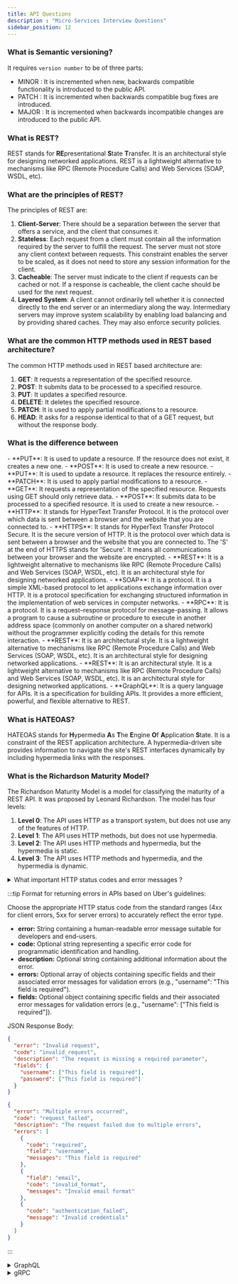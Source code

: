 ```yaml
---
title: API Questions
description : "Micro-Services Interview Questions"
sidebar_position: 12
---
```



### What is Semantic versioning?
It requires `version number` to be of three parts:
- MINOR : It is incremented when new, backwards compatible functionality is introduced to the public API. 
- PATCH : It is incremented when backwards compatible bug fixes are introduced.
- MAJOR : It is incremented when backwards incompatible changes are introduced to the public API.

### What is REST?
REST stands for **RE**presentational
**S**tate **T**ransfer. It is an architectural style for designing networked applications. REST is a lightweight alternative to mechanisms like RPC (Remote Procedure Calls) and Web Services (SOAP, WSDL, etc).

### What are the principles of REST?
The principles of REST are:
1. **Client-Server**: There should be a separation between the server that offers a service, and the client that consumes it.
2. **Stateless**: Each request from a client must contain all the information required by the server to fulfill the request. The server must not store any client context between requests. This constraint enables the server to be scaled, as it does not need to store any session information for the client.
3. **Cacheable**: The server must indicate to the client if requests can be cached or not. If a response is cacheable, the client cache should be used for the next request.
4. **Layered System**: A client cannot ordinarily tell whether it is connected directly to the end server or an intermediary along the way. Intermediary servers may improve system scalability by enabling load balancing and by providing shared caches. They may also enforce security policies.

### What are the common HTTP methods used in REST based architecture?
The common HTTP methods used in REST based architecture are:
1. **GET**: It requests a representation of the specified resource.
2. **POST**: It submits data to be processed to a specified resource.
3. **PUT**: It updates a specified resource.
4. **DELETE**: It deletes the specified resource.
5. **PATCH**: It is used to apply partial modifications to a resource.
6. **HEAD**: It asks for a response identical to that of a GET request, but without the response body.

### What is the difference between
<Tabs>
<TabItem value="PUT vs POST">
- **PUT**: It is used to update a resource. If the resource does not exist, it creates a new one.
- **POST**: It is used to create a new resource.
</TabItem>
<TabItem value="PUT vs PATCH">
- **PUT**: It is used to update a resource. It replaces the resource entirely.
- **PATCH**: It is used to apply partial modifications to a resource.
</TabItem>
<TabItem value="GET vs POST">
- **GET**: It requests a representation of the specified resource. Requests using GET should only retrieve data.
- **POST**: It submits data to be processed to a specified resource. It is used to create a new resource.
</TabItem>
</Tabs>

<Tabs>
<TabItem value="HTTP and HTTPS">
- **HTTP**: It stands for HyperText Transfer Protocol. It is the protocol over which data is sent between a browser and the website that you are connected to.
- **HTTPS**: It stands for HyperText Transfer Protocol Secure. It is the secure version of HTTP. It is the protocol over which data is sent between a browser and the website that you are connected to. The 'S' at the end of HTTPS stands for 'Secure'. It means all communications between your browser and the website are encrypted.
</TabItem>
<TabItem value="REST and SOAP">
- **REST**: It is a lightweight alternative to mechanisms like RPC (Remote Procedure Calls) and Web Services (SOAP, WSDL, etc). It is an architectural style for designing networked applications.
- **SOAP**: It is a protocol. It is a simple XML-based protocol to let applications exchange information over HTTP. It is a protocol specification for exchanging structured information in the implementation of web services in computer networks.
</TabItem>
<TabItem value="RPC and REST">
- **RPC**: It is a protocol. It is a request–response protocol for message-passing. It allows a program to cause a subroutine or procedure to execute in another address space (commonly on another computer on a shared network) without the programmer explicitly coding the details for this remote interaction.
- **REST**: It is an architectural style. It is a lightweight alternative to mechanisms like RPC (Remote Procedure Calls) and Web Services (SOAP, WSDL, etc). It is an architectural style for designing networked applications.
</TabItem>
<TabItem value="REST and GraphQL">
- **REST**: It is an architectural style. It is a lightweight alternative to mechanisms like RPC (Remote Procedure Calls) and Web Services (SOAP, WSDL, etc). It is an architectural style for designing networked applications.
- **GraphQL**: It is a query language for APIs. It is a specification for building APIs. It provides a more efficient, powerful, and flexible alternative to REST.
</TabItem>
</Tabs>


### What is HATEOAS?
HATEOAS stands for **H**ypermedia **A**s **T**he **E**ngine **O**f **A**pplication **S**tate.
It is a constraint of the REST application architecture. A hypermedia-driven site provides information to navigate the site's REST interfaces dynamically by including hypermedia links with the responses.

### What is the Richardson Maturity Model?
The Richardson Maturity Model is a model for classifying the maturity of a REST API. It was proposed by Leonard Richardson. The model has four levels:
1. **Level 0**: The API uses HTTP as a transport system, but does not use any of the features of HTTP.
2. **Level 1**: The API uses HTTP methods, but does not use hypermedia.
3. **Level 2**: The API uses HTTP methods and hypermedia, but the hypermedia is static.
4. **Level 3**: The API uses HTTP methods and hypermedia, and the hypermedia is dynamic.

<details>
<summary>What important HTTP status codes and error messages ?</summary>
1. **200 OK**: It indicates that the request has succeeded.
2. **201 Created**: It indicates that the request has been fulfilled and has resulted in one or more new resources being created.
3. **400 Bad Request**: It indicates that the server cannot or will not process the request due to something that is perceived to be a client error.
4. **401 Unauthorized**: It indicates that the request has not been applied because it lacks valid authentication credentials for the target resource.
5. **403 Forbidden**: It indicates that the server understood the request, but refuses to authorize it.
6. **404 Not Found**: It indicates that the server has not found anything matching the Request-URI.
7. **500 Internal Server Error**: It indicates that the server encountered an unexpected condition that prevented it from fulfilling the request.

:::note
- **Status codes:** 3-digit codes indicating the outcome of an HTTP request.
- **Informational codes (1xx):** Request received and processing continues.
- **Successful codes (2xx):** Request successful and the server responded with information.
- **Redirection codes (3xx):** Further action required to complete the request (e.g., redirect to a different resource).
- **Client error codes (4xx):** Error caused by the client (e.g., malformed request, unauthorized access).
- **Server error codes (5xx):** Error on the server's side (e.g., internal error, service unavailable).
:::
</details>


:::tip
Format for returning errors in APIs based on Uber's guidelines:

Choose the appropriate HTTP status code from the standard ranges (4xx for client errors, 5xx for server errors) to accurately reflect the error type.
- **error:** String containing a human-readable error message suitable for developers and end-users.
- **code:** Optional string representing a specific error code for programmatic identification and handling.
- **description:** Optional string containing additional information about the error.
- **errors:** Optional array of objects containing specific fields and their associated error messages for validation errors (e.g., "username": "This field is required").
- **fields:** Optional object containing specific fields and their associated error messages for validation errors (e.g., "username": ["This field is required"]).

JSON Response Body:
```json title="Single error occurred"
{
  "error": "Invalid request",
  "code": "invalid_request",
  "description": "The request is missing a required parameter",
  "fields": {
    "username": ["This field is required"],
    "password": ["This field is required"]
  }
}
```

```json title="Multiple errors occurred"
{
  "error": "Multiple errors occurred",
  "code": "request_failed",
  "description": "The request failed due to multiple errors",
  "errors": [
    {
      "code": "required",
      "field": "username",
      "messages": "This field is required"
    },
    {
      "field": "email",
      "code": "invalid_format",
      "messages": "Invalid email format"
    },
    {
      "code": "authentication_failed",
      "message": "Invalid credentials"
    }
  ]
}
```
:::

<details>
<summary>GraphQL</summary>
### What is GraphQL?
GraphQL is a query language for APIs and a runtime for fulfilling those queries with your existing data. It provides a more efficient, powerful, and flexible alternative to REST.

### What are the main features of GraphQL?
The main features of GraphQL are:
1. **Hierarchical**: A GraphQL query is hierarchical and composed of fields. The query is shaped just like the data it returns.
2. **Strongly Typed**: A GraphQL query is a string, and is parsed into a tree of fields. The tree is validated against a type system.
3. **Client-Specified Queries**: A GraphQL query is a string, and is parsed into a tree of fields. The tree is validated against a type system.
4. **Introspective**: A GraphQL query can be introspective. It can query the schema for details about the schema.

### What are the main components of GraphQL?
The main components of GraphQL are:
1. **Schema**: A Schema in GraphQL is a collection of types. It defines the types and fields that can be queried.
2. **Query**: It is used to read or fetch values.
3. **Mutation**: It is used to write or modify values.
4. **Subscription**: It is used to listen for changes to a value.

</details>


<details>
<summary>gRPC</summary>
### What is gRPC?
gRPC is a high-performance, open-source universal RPC framework. It is based on HTTP/2 and Protocol Buffers.

### What are the main features of gRPC?
The main features of gRPC are:
1. **Simple Service Definition**: It uses Protocol Buffers to define services and messages.
2. **Bi-directional Streaming**: It supports streaming requests and responses.
3. **Pluggable**: It supports authentication, load balancing, and health checking.
4. **Language Agnostic**: It supports multiple languages.

### What are the main components of gRPC?
The main components of gRPC are:
1. **Service**: It defines the methods that can be called remotely.
2. **Protocol Buffers**: It defines the messages that can be sent and received.
3. **Server**: It listens for requests and sends responses.
4. **Client**: It sends requests and listens for responses.

### What is a Service Definition in gRPC?
A Service Definition in gRPC is defined using Protocol Buffers. It defines the methods that can be called remotely.

### What is Protocol Buffers?
Protocol Buffers is a method of serializing structured data. It is used to define the messages that can be sent and received in gRPC.

</details>

